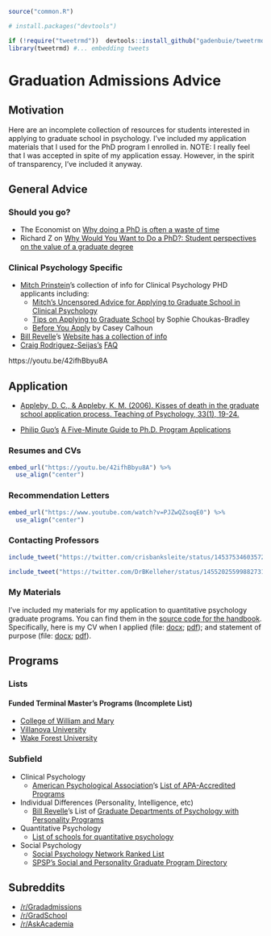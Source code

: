 ```r
source("common.R")

# install.packages("devtools")

if (!require("tweetrmd"))  devtools::install_github("gadenbuie/tweetrmd")
library(tweetrmd) #... embedding tweets

```

# Graduation Admissions Advice

## Motivation

Here are an incomplete collection of resources for students interested in applying to graduate school in psychology. I've included my application materials that I used for the PhD program I enrolled in. NOTE: I really feel that I was accepted in spite of my application essay. However, in the spirit of transparency, I've included it anyway.



## General Advice


### Should you go?

- The Economist on [Why doing a PhD is often a waste of time](https://medium.economist.com/why-doing-a-phd-is-often-a-waste-of-time-349206f9addb)
- Richard Z on [Why Would You Want to Do a PhD?: Student perspectives on the value of a graduate degree](https://gradadmissions.mit.edu/blog/why-would-you-want-do-phd)



### Clinical Psychology Specific
- [Mitch Prinstein](http://mitch.web.unc.edu/info-for-phd-applicants/)'s collection of info for Clinical Psychology PHD applicants including:
    - [Mitch's Uncensored Advice for Applying to Graduate School in Clinical Psychology](http://mitch.web.unc.edu/files/2017/02/MitchGradSchoolAdvice.pdf) 
    - [Tips on Applying to Graduate School](http://mitch.web.unc.edu/files/2013/10/TipsForApplyingToGradSchool.pdf) by Sophie Choukas-Bradley
    - [Before You Apply](http://mitch.web.unc.edu/files/2013/10/BeforeYouApply.pdf) by Casey Calhoun

- [Bill Revelle](https://www.personality-project.org)'s [Website has a collection of info](https://www.personality-project.org/org.html#howtoapply) 
- [Craig Rodriguez-Seijas's](https://sites.lsa.umich.edu/splat-lab/) [FAQ](https://sites.lsa.umich.edu/splat-lab/faqs/)


https://youtu.be/42ifhBbyu8A


## Application

- [Appleby, D. C., & Appleby, K. M. (2006). Kisses of death in the graduate school application process. Teaching of Psychology, 33(1), 19-24.](https://psychology.unl.edu/psichi/Graduate_School_Application_Kisses_of_Death.pdf)

- [Philip Guo's](http://www.pgbovine.net/index.html) [A Five-Minute Guide to Ph.D. Program Applications](http://www.pgbovine.net/PhD-application-tips.htm)


### Resumes and CVs

```r
embed_url("https://youtu.be/42ifhBbyu8A") %>%
  use_align("center")
```


### Recommendation Letters


```r
embed_url("https://www.youtube.com/watch?v=PJZwQZsoqE0") %>%
  use_align("center")
```

### Contacting Professors
```r

include_tweet("https://twitter.com/crisbanksleite/status/1453753460357218306")

include_tweet("https://twitter.com/DrBKelleher/status/1455202559988273155")
```

### My Materials

I've included my materials for my application to quantitative psychology graduate programs. You can find them in the [source code for the handbook](https://github.com/R-Computing-Lab/handbook/tree/main/admin/masonmaterials/gradapps). Specifically, here is my CV when I applied (file: [docx](https://github.com/R-Computing-Lab/handbook/blob/main/admin/masonmaterials/gradapps/SMGarrisonCVNOV.docx); [pdf](https://github.com/R-Computing-Lab/handbook/blob/main/admin/masonmaterials/gradapps/SMGarrisonCVNOV.pdf));  and statement of purpose (file: [docx](https://github.com/R-Computing-Lab/handbook/blob/main/admin/masonmaterials/gradapps/VanderbiltStatementofPurpose.docx); [pdf](https://github.com/R-Computing-Lab/handbook/blob/main/admin/masonmaterials/gradapps/VanderbiltStatementofPurpose.pdf)).





## Programs
 

### Lists

#### Funded Terminal Master's Programs (Incomplete List)

- [College of William and Mary](https://www.wm.edu/as/psych-sciences/gradprogram/financial-support/index.php)
- [Villanova University](https://www1.villanova.edu/villanova/artsci/psychology/AcademicPrograms/graduate/current/assistantships.html)
- [Wake Forest University](http://psychology.wfu.edu/graduate-program/graduate-financial-aid-2/)


### Subfield

- Clinical Psychology
    - [American Psychological Association](https://www.apa.org/index)'s [List of APA-Accredited Programs](https://www.apa.org/ed/accreditation/programs/)


- Individual Differences (Personality, Intelligence, etc)
    - [Bill Revelle](https://www.personality-project.org)'s List of [Graduate Departments of Psychology with Personality Programs](https://www.personality-project.org/org.html#gradpsych)


- Quantitative Psychology
    - [List of schools for quantitative psychology](https://en.wikipedia.org/wiki/List_of_schools_for_quantitative_psychology)

- Social Psychology
    - [Social Psychology Network Ranked List](https://www.socialpsychology.org/gsocial.htm)
    - [SPSP's Social and Personality Graduate Program Directory](http://spsp.org/resources/student/grad-directory)

## Subreddits
- [/r/Gradadmissions](https://www.reddit.com/r/gradadmissions/)
- [/r/GradSchool](https://www.reddit.com/r/GradSchool/)
- [/r/AskAcademia](https://www.reddit.com/r/AskAcademia)


